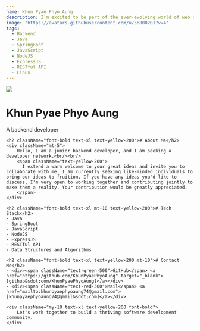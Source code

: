```yaml
---
name: Khun Pyae Phyo Aung
description: I'm excited to be part of the ever-evolving world of web development.
image: "https://avatars.githubusercontent.com/u/56800201?v=4"
tags:
  - Backend
  - Java
  - SpringBoot
  - JavaScript
  - NodeJS
  - ExpressJS
  - RESTful API
  - Linux
---
```


<div className="h-28 w-28 rounded-full overflow-hidden mx-auto">
  <img src="https://avatars.githubusercontent.com/u/56800201?v=4" />
</div>

<h1 className="text-center mt-3">
  <span className="font-bold text-2xl text-blue-200">Khun Pyae Phyo Aung</span>
</h1>

<p className="text-center mt-2">A backend developer</p>

<div className="container max-w-[720px] mx-auto mt-10">

    <h2 className="font-bold text-xl text-yellow-200"># About Me</h2>
    <div className="mt-5">
        Hello, I am a junior backend developer, and I am seeking a developer network.<br/><br/>
        <span className="text-yellow-200">
          I extend a warm welcome to your great ideas and invite you to collaborate with me. I am currently seeking like-minded individuals to bring our ideas to fruition. If you have any ideas you'd like to discuss, I'm very open to working together and contributing jointly to make them a reality. Your contribution would be greatly appreciated.
        </span>
    </div>

    <h2 className="font-bold text-xl mt-10 text-yellow-200"># Tech Stack</h2>
    - Java
    - SpringBoot
    - JavaScript
    - NodeJS
    - ExpressJS
    - RESTful API
    - Data Structures and Algorithms

    <h2 className="font-bold text-xl text-yellow-200 mt-10"># Contact Me</h2>
    - <div><span className="text-green-500">GitHub</span> <a href="https://github.com/KhunPyaePhyoAung" target="_blank">[github&sdot;com/KhunPyaePhyoAung]</a></div>
    - <div><span className="text-red-300">Mail</span> <a href="mailto:khunpyaephyoaung74@gmail.com">[khunpyaephyoaung74@gmail&sdot;com]</a></div>

    <div className="my-10 text-xl text-yellow-200 font-bold">
        Let's work together to build a thriving software development community.
    </div>

</div>
